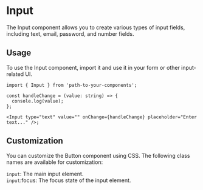 
<Meta of={InputStories} />

# Input

The Input component allows you to create various types of input fields, including text, email, password, and number fields.

<Canvas of={InputStories.TextInput} />

## Usage

To use the Input component, import it and use it in your form or other input-related UI.

```tsx
import { Input } from 'path-to-your-components';

const handleChange = (value: string) => {
  console.log(value);
};

<Input type="text" value="" onChange={handleChange} placeholder="Enter text..." />;
```

## Customization

You can customize the Button component using CSS. The following class names are available for customization:

`input`: The main input element.\
`input`:focus: The focus state of the input element.